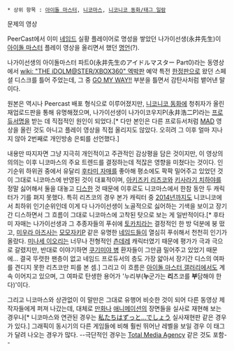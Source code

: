  * 상위 항목 : [[아이돌 마스터]], [[니코마스]], [[니코니코 동화/태그 일람]]

{{{#!html
<script type="text/javascript" src="http://ext.nicovideo.jp/thumb_watch/sm15092"></script>
</object>}}}
문제의 영상

PeerCast에서 이미 [[네임드]] 실황 플레이어로 명성을 쌓았던 나가이선생(永井先生)이 [[아이돌 마스터]] 플레이 영상을 올리면서 했던 [[명언]](?).

나가이선생의 아이돌마스터 파트0(永井先生のアイドルマスター Part0)라는 동영상에서 [[wiki: "THE iDOLM@STER/XBOX360" 엑박판]] 예약 특전 [[한정판]]으로 왔던 스페셜 디스크를 틀어 주었는데, 그 중 [[GO MY WAY!!]] 부분을 틀면서 감탄사처럼 뱉어낸 말이다.

원본은 역시나 Peercast 배포 형식으로 이루어졌지만, [[니코니코 동화]]에 청취자가 올린 재업로드판을 통해 유명해졌으며, 나가이선생이 나가이코우지P(永井浩二P)라는 [[프로듀서]]명을 받는 데 직접적인 원인이 되었다.[* 다만 본인은 다른 프로듀서처럼 [[MAD]] 영상을 올린 것도 아니고 플레이 영상을 직접 올리지도 않았다. 오히려 그 이후 얼마 지나지 않아 2번째로 개인방송 은퇴를 선언했다.]

내용만 따지자면 그냥 지극히 개인적이고 주관적인 감상평을 담은 것이지만, 이 영상의 의의는 이후 니코마스의 주요 트렌드를 결정하는데 적잖은 영향을 미쳤다는 것이다. 인기순위 하위권 중에서 유달리 [[후타미 자매]]를 좋아해 평소에도 팍팍 밀어주고 있었던 것이 그대로 니코마스에 반영된 것이 대표적이며, [[아키즈키 리츠코]]와 [[키사라기 치하야]]를 정말 싫어해서 둘을 대놓고 [[디스]]한 것 때문에 이후로도 니코마스에서 한참 동안 두 캐릭터가 기를 펴지 못했다. 특히 리츠코의 경우 본가 캐릭터 중 [[2014년]]까지도 니코니코에서 최하위 인기순위인데 이게 다 나가이선생이 노골적으로 싫어하는 기색을 보이고 장기간 디스하면서 그 흐름이 그대로 니코마스에 고착된 탓으로 보는 게 일반적이다.[* 후타미 자매는 나가이선생과 그 추종자들의 푸쉬에 [[토카치]]라는 결정적인 한 방 덕분에 붕 떴고, [[미우라 아즈사]]는 [[모모자키P]] 같은 유명한 [[네임드]]들이 열심히 푸쉬해서 천천히 인기가 올랐다. [[미나세 이오리]]는 너무나 전형적인 [[츤데레]] 캐릭터였기 때문에 평가가 극과 극으로 갈렸지만, 반대로 이야기하면 [[쿠기미야 병]] 환자들이 그만큼 밀어주고 있었기 때문에... 결국 뚜렷한 팬층이 없고 네임드 프로듀서의 층도 가장 얇아서 장기간 디스의 여파를 견디지 못한 리츠코만 피를 본 셈.] 그리고 이 흐름은 [[아이돌 마스터 갤러리]]에서도 계속 이어지고 있으며, 그 여파로 탄생한 용어가 '누리부('''누'''군가는 '''리'''츠코를 '''부'''담해야 한다)'이다.

그리고 니코마스와 상관없이 이 말만은 그대로 유행어 비슷한 것이 되어 다른 동영상 제작자들에게 퍼져 나갔는데, 대체로 [[만화]]나 [[애니메이션]]의 장면들을 실사로 재현해 보는 경우나[* 니코마스와 연관된 경우는 [[私たちはずっと…でしょう]] 실사재현판 같은 경우가 있다.] 그래픽이 동시기의 다른 게임들에 비해 훨씬 뛰어난 레벨을 보일 경우 이 태그가 달려 나오는 경우가 많다. --극단적인 경우는 [[Total Media Agency]] 같은 것도 포함--
